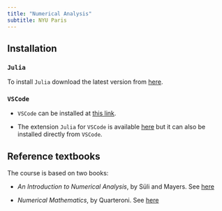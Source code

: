 ```yaml
---
title: "Numerical Analysis"
subtitle: NYU Paris
---
```


## Installation

### `Julia`

To install `Julia` download the latest version from [here](https://julialang.org/downloads).

### `VSCode`

- `VSCode` can be installed at [this link](https://code.visualstudio.com/).

- The extension `Julia` for `VSCode` is available [here](https://marketplace.visualstudio.com/items?itemName=julialang.language-julia)
  but it can also be installed directly from `VSCode`.

## Reference textbooks

The course is based on two books:

- *An Introduction to Numerical Analysis*, by Süli and Mayers. 
  See [here](https://www.cambridge.org/fr/universitypress/subjects/mathematics/numerical-analysis/introduction-numerical-analysis-1?format=AR&isbn=9780521007948gt)

- *Numerical Mathematics*, by Quarteroni.
  See [here](https://link.springer.com/book/10.1007/978-0-387-22750-4)
